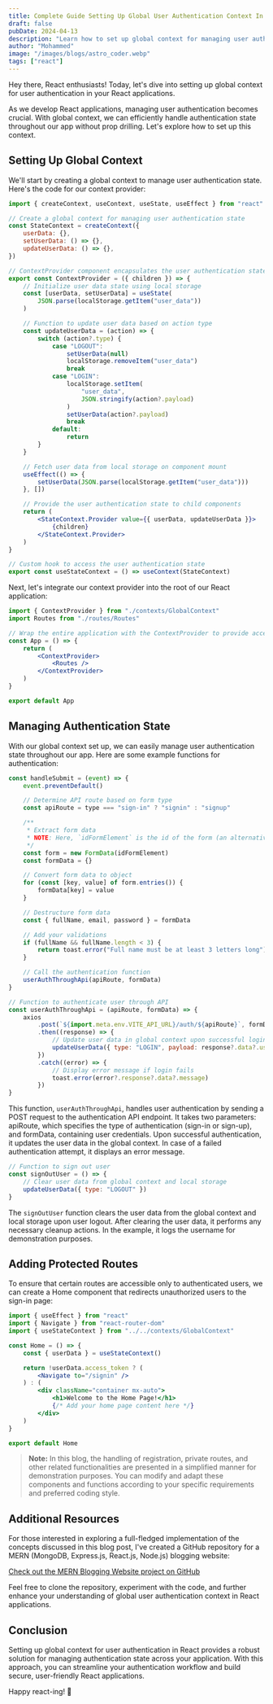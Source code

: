 ```yaml
---
title: Complete Guide Setting Up Global User Authentication Context In React
draft: false
pubDate: 2024-04-13
description: "Learn how to set up global context for managing user authentication in React applications."
author: "Mohammed"
image: "/images/blogs/astro_coder.webp"
tags: ["react"]
---
```


Hey there, React enthusiasts! Today, let's dive into setting up global context for user authentication in your React applications.

As we develop React applications, managing user authentication becomes crucial. With global context, we can efficiently handle authentication state throughout our app without prop drilling. Let's explore how to set up this context.

## Setting Up Global Context

We'll start by creating a global context to manage user authentication state. Here's the code for our context provider:

```jsx title="/src/contexts/GlobalContext.jsx"
import { createContext, useContext, useState, useEffect } from "react"

// Create a global context for managing user authentication state
const StateContext = createContext({
	userData: {},
	setUserData: () => {},
	updateUserData: () => {},
})

// ContextProvider component encapsulates the user authentication state
export const ContextProvider = ({ children }) => {
	// Initialize user data state using local storage
	const [userData, setUserData] = useState(
		JSON.parse(localStorage.getItem("user_data"))
	)

	// Function to update user data based on action type
	const updateUserData = (action) => {
		switch (action?.type) {
			case "LOGOUT":
				setUserData(null)
				localStorage.removeItem("user_data")
				break
			case "LOGIN":
				localStorage.setItem(
					"user_data",
					JSON.stringify(action?.payload)
				)
				setUserData(action?.payload)
				break
			default:
				return
		}
	}

	// Fetch user data from local storage on component mount
	useEffect(() => {
		setUserData(JSON.parse(localStorage.getItem("user_data")))
	}, [])

	// Provide the user authentication state to child components
	return (
		<StateContext.Provider value={{ userData, updateUserData }}>
			{children}
		</StateContext.Provider>
	)
}

// Custom hook to access the user authentication state
export const useStateContext = () => useContext(StateContext)
```

Next, let's integrate our context provider into the root of our React application:

```jsx title="/src/App.jsx"
import { ContextProvider } from "./contexts/GlobalContext"
import Routes from "./routes/Routes"

// Wrap the entire application with the ContextProvider to provide access to user authentication state
const App = () => {
	return (
		<ContextProvider>
			<Routes />
		</ContextProvider>
	)
}

export default App
```

## Managing Authentication State

With our global context set up, we can easily manage user authentication state throughout our app. Here are some example functions for authentication:

```jsx title="/src/AuthForm.jsx"
const handleSubmit = (event) => {
	event.preventDefault()

	// Determine API route based on form type
	const apiRoute = type === "sign-in" ? "signin" : "signup"

	/**
	 * Extract form data
	 * NOTE: Here, `idFormElement` is the id of the form (an alternative to using ref.current)
	 */
	const form = new FormData(idFormElement)
	const formData = {}

	// Convert form data to object
	for (const [key, value] of form.entries()) {
		formData[key] = value
	}

	// Destructure form data
	const { fullName, email, password } = formData

	// Add your validations
	if (fullName && fullName.length < 3) {
		return toast.error("Full name must be at least 3 letters long")
	}

	// Call the authentication function
	userAuthThroughApi(apiRoute, formData)
}
```

```jsx title="/src/AuthForm.jsx" showLineNumbers{31} /updateUserData/#v /LOGIN/#i
// Function to authenticate user through API
const userAuthThroughApi = (apiRoute, formData) => {
	axios
		.post(`${import.meta.env.VITE_API_URL}/auth/${apiRoute}`, formData)
		.then((response) => {
			// Update user data in global context upon successful login
			updateUserData({ type: "LOGIN", payload: response?.data?.user })
		})
		.catch((error) => {
			// Display error message if login fails
			toast.error(error?.response?.data?.message)
		})
}
```

This function, `userAuthThroughApi`, handles user authentication by sending a POST request to the authentication API endpoint. It takes two parameters: apiRoute, which specifies the type of authentication (sign-in or sign-up), and formData, containing user credentials. Upon successful authentication, it updates the user data in the global context. In case of a failed authentication attempt, it displays an error message.

```jsx title="/src/Header.jsx" /updateUserData/#v /LOGOUT/#i
// Function to sign out user
const signOutUser = () => {
	// Clear user data from global context and local storage
	updateUserData({ type: "LOGOUT" })
}
```

The `signOutUser` function clears the user data from the global context and local storage upon user logout. After clearing the user data, it performs any necessary cleanup actions. In the example, it logs the username for demonstration purposes.

## Adding Protected Routes

To ensure that certain routes are accessible only to authenticated users, we can create a Home component that redirects unauthorized users to the sign-in page:

```jsx
import { useEffect } from "react"
import { Navigate } from "react-router-dom"
import { useStateContext } from "../../contexts/GlobalContext"

const Home = () => {
	const { userData } = useStateContext()

	return !userData.access_token ? (
		<Navigate to="/signin" />
	) : (
		<div className="container mx-auto">
			<h1>Welcome to the Home Page!</h1>
			{/* Add your home page content here */}
		</div>
	)
}

export default Home
```

> **Note:** In this blog, the handling of registration, private routes, and other related functionalities are presented in a simplified manner for demonstration purposes. You can modify and adapt these components and functions according to your specific requirements and preferred coding style.

## Additional Resources

For those interested in exploring a full-fledged implementation of the concepts discussed in this blog post, I've created a GitHub repository for a MERN (MongoDB, Express.js, React.js, Node.js) blogging website:

[Check out the MERN Blogging Website project on GitHub](https://github.com/mhdZhHan/mern-blogging-website)

Feel free to clone the repository, experiment with the code, and further enhance your understanding of global user authentication context in React applications.

## Conclusion

Setting up global context for user authentication in React provides a robust solution for managing authentication state across your application. With this approach, you can streamline your authentication workflow and build secure, user-friendly React applications.

Happy react-ing! 🚀
